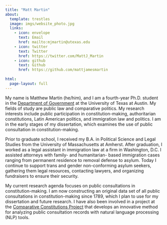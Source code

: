 ```yaml
---
title: "Matt Martin"
about:
  template: trestles
  image: imgs/website_photo.jpg
  links:
    - icon: envelope
      text: Email
      href: mailto:mjmartin@utexas.edu
    - icon: twitter
      text: Twitter
      href: https://twitter.com/MattJ_Martin
    - icon: github
      text: Github
      href: https://github.com/mattjamesmartin
      
html:
  page-layout: full
---
```


My name is Matthew Martin (he/him), and I am a fourth-year Ph.D. student in the [Department of Government](https://liberalarts.utexas.edu/government/gradstudents/mjm7865) at the University of Texas at Austin. My fields of study are public law and comparative politics. My research interests include public participation in constitution-making, authoritarian constitutions, Latin American politics, and immigration law and politics. I am in the early stages of my dissertation, which examines the use of public consultation in constitution-making.

Prior to graduate school, I received my B.A. in Political Science and Legal Studies from the University of Massachusetts at Amherst. After graduation, I worked as a legal assistant in immigration law at a firm in Washington, D.C. I assisted attorneys with family- and humanitarian- based immigration cases ranging from permanent residence to removal defense to asylum. Today I continue to support trans and gender non-conforming asylum seekers, gathering them legal resources, contacting lawyers, and organizing fundraisers to ensure their security.

My current research agenda focuses on public consultations in constitution-making. I am now constructing an original data set of all public consultations in constitution-making since 1789, which I plan to use for my dissertation and future research. I have also been involved in a project at the [Comparative Constitutions Project](https://comparativeconstitutionsproject.org/directors-staff/) that develops an innovative method for analyzing public consultation records with natural language processing (NLP) tools. 